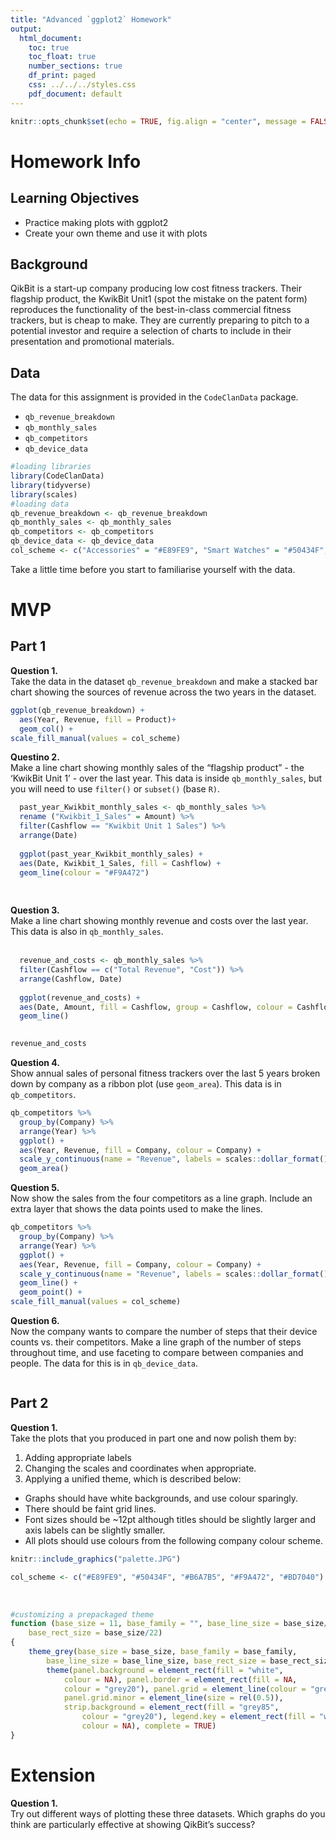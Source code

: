 ```yaml
---
title: "Advanced `ggplot2` Homework"
output:
  html_document:
    toc: true
    toc_float: true
    number_sections: true
    df_print: paged
    css: ../../../styles.css
    pdf_document: default
---
```

  
```r
knitr::opts_chunk$set(echo = TRUE, fig.align = "center", message = FALSE)
```

# Homework Info

## Learning Objectives<br>

* Practice making plots with ggplot2
* Create your own theme and use it with plots

## Background

QikBit is a start-up company producing low cost fitness trackers. Their flagship product, the KwikBit Unit1 (spot the mistake on the patent form) reproduces the functionality of the best-in-class commercial fitness trackers, but is cheap to make.  They are currently preparing to pitch to a potential investor and require a selection of charts to include in their presentation and promotional materials.

## Data

The data for this assignment is provided in the `CodeClanData` package.

* `qb_revenue_breakdown`
* `qb_monthly_sales`
* `qb_competitors`
* `qb_device_data`

```r
#loading libraries
library(CodeClanData)
library(tidyverse)
library(scales)
#loading data
qb_revenue_breakdown <- qb_revenue_breakdown
qb_monthly_sales <- qb_monthly_sales
qb_competitors <- qb_competitors
qb_device_data <- qb_device_data
col_scheme <- c("Accessories" = "#E89FE9", "Smart Watches" = "#50434F", "Subscription Services" = "#B6A7B5", "#F9A472", "Trackers" = "#BD7040")
```

Take a little time before you start to familiarise yourself with the data.

# MVP

## Part 1

**Question 1.**  
Take the data in the dataset `qb_revenue_breakdown` and make a stacked bar chart showing the sources of revenue across the two years in the dataset.
<br>

```r
ggplot(qb_revenue_breakdown) +
  aes(Year, Revenue, fill = Product)+
  geom_col() +
scale_fill_manual(values = col_scheme)
```


**Questino 2.**  
Make a line chart showing monthly sales of the "flagship product" - the 'KwikBit Unit 1' - over the last year. This data is inside `qb_monthly_sales`, but you will need to use `filter()` or `subset()` (base `R)`.
<br>
```r
  past_year_Kwikbit_monthly_sales <- qb_monthly_sales %>% 
  rename ("Kwikbit_1_Sales" = Amount) %>% 
  filter(Cashflow == "Kwikbit Unit 1 Sales") %>%
  arrange(Date) 
  
  ggplot(past_year_Kwikbit_monthly_sales) +
  aes(Date, Kwikbit_1_Sales, fill = Cashflow) +
  geom_line(colour = "#F9A472")
  
  
```


**Question 3.**  
Make a line chart showing monthly revenue and costs over the last year. This data is also in `qb_monthly_sales`.								
<br>
```r
  revenue_and_costs <- qb_monthly_sales %>%
  filter(Cashflow == c("Total Revenue", "Cost")) %>% 
  arrange(Cashflow, Date)
  
  ggplot(revenue_and_costs) +
  aes(Date, Amount, fill = Cashflow, group = Cashflow, colour = Cashflow) +
  geom_line()
  

revenue_and_costs
```


**Question 4.**  
Show annual sales of personal fitness trackers over the last 5 years broken down by company as a ribbon plot (use `geom_area`). This data is in `qb_competitors`.
<br>
```r
qb_competitors %>% 
  group_by(Company) %>% 
  arrange(Year) %>% 
  ggplot() +
  aes(Year, Revenue, fill = Company, colour = Company) +
  scale_y_continuous(name = "Revenue", labels = scales::dollar_format()) +
  geom_area()
```

**Question 5.**  
Now show the sales from the four competitors as a line graph. Include an extra layer that shows the data points used to make the lines.
<br>
```r
qb_competitors %>% 
  group_by(Company) %>% 
  arrange(Year) %>% 
  ggplot() +
  aes(Year, Revenue, fill = Company, colour = Company) +
  scale_y_continuous(name = "Revenue", labels = scales::dollar_format()) +
  geom_line() +
  geom_point() +
scale_fill_manual(values = col_scheme)
```


**Question 6.**  
Now the company wants to compare the number of steps that their device counts vs. their competitors. Make a line graph of the number of steps throughout time, and use faceting to compare between companies and people. The data for this is in `qb_device_data`.
<br>
```r


```

## Part 2 

**Question 1.**  
Take the plots that you produced in part one and now polish them by:

1. Adding appropriate labels
2. Changing the scales and coordinates when appropriate.
3. Applying a unified theme, which is described below:
  * Graphs should have white backgrounds, and use colour sparingly.
  * There should be faint grid lines.
  * Font sizes should be ~12pt although titles should be slightly larger and axis labels can be slightly smaller. 
  * All plots should use colours from the following company colour scheme.

```r
knitr::include_graphics("palette.JPG")
```

```r
col_scheme <- c("#E89FE9", "#50434F", "#B6A7B5", "#F9A472", "#BD7040")
```
<br>
```r
#customizing a prepackaged theme
function (base_size = 11, base_family = "", base_line_size = base_size/22, 
    base_rect_size = base_size/22) 
{
    theme_grey(base_size = base_size, base_family = base_family, 
        base_line_size = base_line_size, base_rect_size = base_rect_size) %+replace% 
        theme(panel.background = element_rect(fill = "white", 
            colour = NA), panel.border = element_rect(fill = NA, 
            colour = "grey20"), panel.grid = element_line(colour = "grey92"), 
            panel.grid.minor = element_line(size = rel(0.5)), 
            strip.background = element_rect(fill = "grey85", 
                colour = "grey20"), legend.key = element_rect(fill = "white", 
                colour = NA), complete = TRUE)
}

```

# Extension

**Question 1.**  
Try out different ways of plotting these three datasets. Which graphs do you think are particularly effective at showing QikBit's success?
<br>


